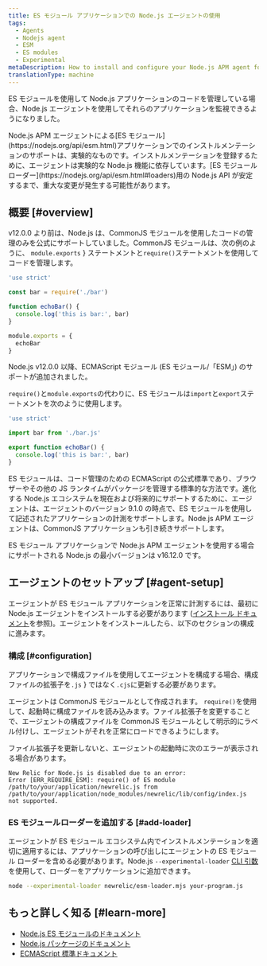 ```yaml
---
title: ES モジュール アプリケーションでの Node.js エージェントの使用
tags:
  - Agents
  - Nodejs agent
  - ESM
  - ES modules
  - Experimental
metaDescription: How to install and configure your Node.js APM agent for an application that uses ES modules.
translationType: machine
---
```


ES モジュールを使用して Node.js アプリケーションのコードを管理している場合、Node.js エージェントを使用してそれらのアプリケーションを監視できるようになりました。

<Callout variant="caution">
  Node.js APM エージェントによる[ES モジュール](https://nodejs.org/api/esm.html)アプリケーションでのインストルメンテーションのサポートは、実験的なものです。インストルメンテーションを登録するために、エージェントは実験的な Node.js 機能に依存しています。[ES モジュール ローダー](https://nodejs.org/api/esm.html#loaders)用の Node.js API が安定するまで、重大な変更が発生する可能性があります。
</Callout>

## 概要 [#overview]

v12.0.0 より前は、Node.js は、CommonJS モジュールを使用したコードの管理のみを公式にサポートしていました。CommonJS モジュールは、次の例のように、 `module.exports` } ステートメントと`require()`ステートメントを使用してコードを管理します。

```js
'use strict'

const bar = require('./bar')

function echoBar() {
  console.log('this is bar:', bar)
}

module.exports = { 
  echoBar
}
```

Node.js v12.0.0 以降、ECMAScript モジュール (ES モジュール/「ESM」) のサポートが追加されました。

`require()`と`module.exports`の代わりに、ES モジュールは`import`と`export`ステートメントを次のように使用します。

```js
'use strict'

import bar from './bar.js'

export function echoBar() {
  console.log('this is bar:', bar)
}
```

ES モジュールは、コード管理のための ECMAScript の公式標準であり、ブラウザーやその他の JS ランタイムがパッケージを管理する標準的な方法です。進化する Node.js エコシステムを現在および将来的にサポートするために、エージェントは、エージェントのバージョン 9.1.0 の時点で、ES モジュールを使用して記述されたアプリケーションの計測をサポートします。Node.js APM エージェントは、CommonJS アプリケーションも引き続きサポートします。

<Callout variant="important">
  ES モジュール アプリケーションで Node.js APM エージェントを使用する場合にサポートされる Node.js の最小バージョンは v16.12.0 です。
</Callout>

## エージェントのセットアップ [#agent-setup]

エージェントが ES モジュール アプリケーションを正常に計測するには、最初に Node.js エージェントをインストールする必要があります ([インストール ドキュメント](/docs/apm/agents/nodejs-agent/installation-configuration/install-nodejs-agent)を参照)。エージェントをインストールしたら、以下のセクションの構成に進みます。

### 構成 [#configuration]

アプリケーションで構成ファイルを使用してエージェントを構成する場合、構成ファイルの拡張子を`.js` } ではなく`.cjs`に更新する必要があります。

エージェントは CommonJS モジュールとして作成されます。 `require()`を使用して、起動時に構成ファイルを読み込みます。ファイル拡張子を変更することで、エージェントの構成ファイルを CommonJS モジュールとして明示的にラベル付けし、エージェントがそれを正常にロードできるようにします。

ファイル拡張子を更新しないと、エージェントの起動時に次のエラーが表示される場合があります。

```
New Relic for Node.js is disabled due to an error:
Error [ERR_REQUIRE_ESM]: require() of ES module /path/to/your/application/newrelic.js from /path/to/your/application/node_modules/newrelic/lib/config/index.js not supported.
```

### ES モジュールローダーを追加する [#add-loader]

エージェントが ES モジュール エコシステム内でインストルメンテーションを適切に適用するには、アプリケーションの呼び出しにエージェントの ES モジュール ローダーを含める必要があります。Node.js `--experimental-loader` [CLI 引数](https://nodejs.org/api/cli.html#--experimental-loadermodule)を使用して、ローダーをアプリケーションに追加できます。

```sh
node --experimental-loader newrelic/esm-loader.mjs your-program.js
```

## もっと詳しく知る [#learn-more]

* [Node.js ES モジュールのドキュメント](https://nodejs.org/api/esm.html#introduction)
* [Node.js パッケージのドキュメント](https://nodejs.org/api/packages.html#introduction)
* [ECMAScript 標準ドキュメント](https://tc39.es/ecma262/#sec-modules)